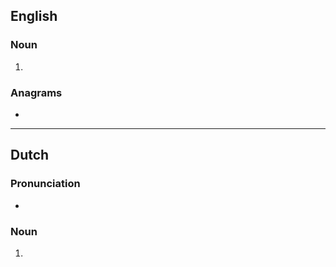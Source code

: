 {{also|Oldtimers|old-timers}}
==English==

===Noun===
{{head|en|noun plural form}}

# {{plural of|oldtimer|lang=en}}

===Anagrams===
* {{anagrams|en|a=deilmorst|timelords}}

----

==Dutch==

===Pronunciation===
* {{audio|Nl-oldtimers.ogg|Audio|lang=nl}}

===Noun===
{{head|nl|noun plural form}}

# {{nl-noun form of|pl|oldtimer}}